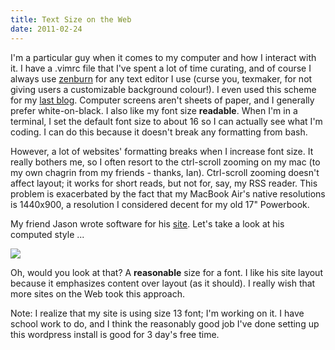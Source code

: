 ```yaml
---
title: Text Size on the Web
date: 2011-02-24
---
```



I'm a particular guy when it comes to my computer and how I interact with it. I have a .vimrc file that I've spent a lot of time curating, and of course I always use [zenburn](http://slinky.imukuppi.org/zenburnpage/) for any text editor I use (curse you, texmaker, for not giving users a customizable background colour!). I even used this scheme for my [last blog](http://atteroignorantiam.blogspot.com). Computer screens aren't sheets of paper, and I generally prefer white-on-black. I also like my font size **readable**. When I'm in a terminal, I set the default font size to about 16 so I can actually see what I'm coding. I can do this because it doesn't break any formatting from bash.

However, a lot of websites' formatting breaks when I increase font size. It really bothers me, so I often resort to the ctrl-scroll zooming on my mac (to my own chagrin from my friends - thanks, Ian). Ctrl-scroll zooming doesn't affect layout; it works for short reads, but not for, say, my RSS reader. This problem is&nbsp;exacerbated&nbsp;by the fact that my MacBook Air's native resolutions is 1440x900, a resolution I considered decent for my old 17" Powerbook.

My friend Jason wrote software for his [site](http://nearthespeedoflight.com/). Let's take a look at his computed style ...

 ![](./6A2FC90AA80E42C78621247D8FBDDD7C.png)

Oh, would you look at that? A **reasonable** size for a font. I like&nbsp;his site layout because it emphasizes content over layout (as it should). I really wish that more sites on the Web took this approach.

Note: I realize that my site is using size 13 font; I'm working on it. I have school work to do, and I think the reasonably good job I've done setting up this wordpress install is good for 3 day's free time.


  
